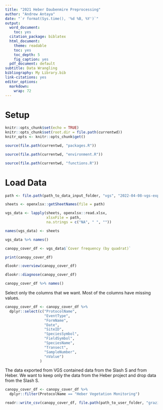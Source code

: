 ```yaml
---
title: "2021 Heber Daubenmire Preprocessing"
author: "Andrew Antaya"
date: "`r format(Sys.time(), '%d %B, %Y')`"
output:
  word_document:
    toc: yes
  citation_package: biblatex
  html_document: 
    theme: readable
    toc: yes
    toc_depth: 5
    fig_caption: yes
  pdf_document: default
subtitle: Data Wrangling
bibliography: My Library.bib
link-citations: yes
editor_options: 
  markdown: 
    wrap: 72
---
```

# Setup

```r
knitr::opts_chunk$set(echo = TRUE)
knitr::opts_chunk$set(root.dir = file.path(currentwd))
knitr_opts <- knitr::opts_chunk$get()
```

```r
source(file.path(currentwd, "packages.R"))

source(file.path(currentwd, "environment.R"))

source(file.path(currentwd, "functions.R"))
```

# Load Data

```r
path <- file.path(path_to_data_input_folder, "vgs", "2022-04-08-vgs-export.xlsx")

sheets <- openxlsx::getSheetNames(file = path)

vgs_data <- lapply(sheets, openxlsx::read.xlsx, 
                   xlsxFile = path, 
                   na.strings = c("NA", " ", ""))
```

```r
names(vgs_data) <- sheets

vgs_data %>% names()
```

```r
canopy_cover_df <- vgs_data$`Cover frequency (by quadrat)`

print(canopy_cover_df)
```

```r
dlookr::overview(canopy_cover_df)
```

```r
dlookr::diagnose(canopy_cover_df)
```

```r
canopy_cover_df %>% names()
```

Select only the columns that we want. Most of the columns have missing values.

```r
canopy_cover_df <- canopy_cover_df %>% 
  dplyr::select(c("ProtocolName",
                  "EventType",
                  "FormName",
                  "Date",
                  "SiteID",
                  "SpeciesSymbol",
                  "FieldSymbol",
                  "SpeciesName",
                  "Transect",
                  "SampleNumber",
                  "nValue")
                )
```

The data exported from VGS contained data from the Slash S and from Heber. We want to keep only the data from the Heber project and drop data from the Slash S.

```r
canopy_cover_df <- canopy_cover_df %>% 
  dplyr::filter(ProtocolName == "Heber Vegetation Monitoring")
```

```r
readr::write_csv(canopy_cover_df, file.path(path_to_user_folder, "grazing_data", "data", "canopy-cover", "2021-heber-canopy-cover.csv"))
```
